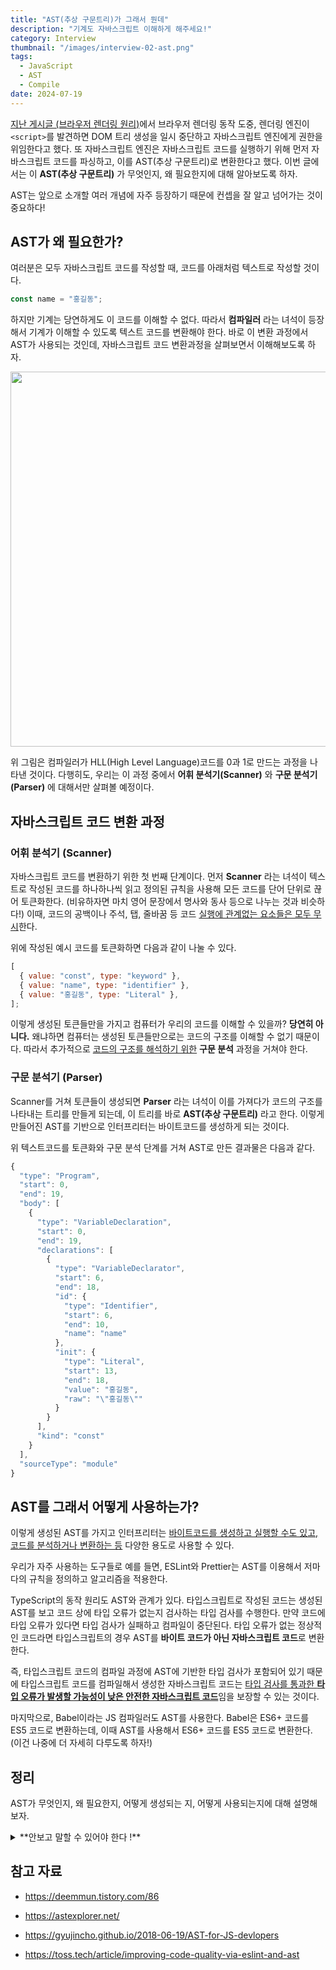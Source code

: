 ```yaml
---
title: "AST(추상 구문트리)가 그래서 뭔데"
description: "기계도 자바스크립트 이해하게 해주세요!"
category: Interview
thumbnail: "/images/interview-02-ast.png"
tags:
  - JavaScript
  - AST
  - Compile
date: 2024-07-19
---
```


[지난 게시글 (브라우저 렌더링 원리)](/blog/Interview/01-browser-rendering)에서 브라우저 렌더링 동작 도중, 렌더링 엔진이 `<script>`를 발견하면 DOM 트리 생성을 일시 중단하고 자바스크립트 엔진에게 권한을 위임한다고 했다.
또 자바스크립트 엔진은 자바스크립트 코드를 실행하기 위해 먼저 자바스크립트 코드를 파싱하고, 이를 AST(추상 구문트리)로 변환한다고 했다.
이번 글에서는 이 **AST(추상 구문트리)** 가 무엇인지, 왜 필요한지에 대해 알아보도록 하자.

AST는 앞으로 소개할 여러 개념에 자주 등장하기 때문에 컨셉을 잘 알고 넘어가는 것이 중요하다!

## AST가 왜 필요한가?

여러분은 모두 자바스크립트 코드를 작성할 때, 코드를 아래처럼 텍스트로 작성할 것이다.

```javascript
const name = "홍길동";
```

하지만 기계는 당연하게도 이 코드를 이해할 수 없다.
따라서 **컴파일러** 라는 녀석이 등장해서 기계가 이해할 수 있도록 텍스트 코드를 변환해야 한다.
바로 이 변환 과정에서 AST가 사용되는 것인데, 자바스크립트 코드 변환과정을 살펴보면서 이해해보도록 하자.

<div style={{ textAlign: "center", margin: "2rem" }}>
  <img
    src="https://gyujincho.github.io/assets/2018-06-19-AST/05.png"
    width="600"
  />
</div>

위 그림은 컴파일러가 HLL(High Level Language)코드를 0과 1로 만드는 과정을 나타낸 것이다.
다행히도, 우리는 이 과정 중에서 **어휘 분석기(Scanner)** 와 **구문 분석기(Parser)** 에 대해서만 살펴볼 예정이다.

## 자바스크립트 코드 변환 과정

### 어휘 분석기 (Scanner)

자바스크립트 코드를 변환하기 위한 첫 번째 단계이다.
먼저 **Scanner** 라는 녀석이 텍스트로 작성된 코드를 하나하나씩 읽고 정의된 규칙을 사용해 모든 코드를 단어 단위로 끊어 토큰화한다.
(비유하자면 마치 영어 문장에서 명사와 동사 등으로 나누는 것과 비슷하다!)
이때, 코드의 공백이나 주석, 탭, 줄바꿈 등 코드 <u>실행에 관계없는 요소들은 모두 무시</u>한다.

위에 작성된 예시 코드를 토큰화하면 다음과 같이 나눌 수 있다.

```javascript
[
  { value: "const", type: "keyword" },
  { value: "name", type: "identifier" },
  { value: "홍길동", type: "Literal" },
];
```

이렇게 생성된 토큰들만을 가지고 컴퓨터가 우리의 코드를 이해할 수 있을까? **당연히 아니다.**
왜냐하면 컴퓨터는 생성된 토큰들만으로는 코드의 구조를 이해할 수 없기 때문이다.
따라서 추가적으로 <u>코드의 구조를 해석하기 위한</u> **구문 분석** 과정을 거쳐야 한다.

### 구문 분석기 (Parser)

Scanner를 거쳐 토큰들이 생성되면 **Parser** 라는 녀석이 이를 가져다가 코드의 구조를 나타내는 트리를 만들게 되는데, 이 트리를 바로 **AST(추상 구문트리)** 라고 한다.
이렇게 만들어진 AST를 기반으로 인터프리터는 바이트코드를 생성하게 되는 것이다.

위 텍스트코드를 토큰화와 구문 분석 단계를 거쳐 AST로 만든 결과물은 다음과 같다.

```javascript
{
  "type": "Program",
  "start": 0,
  "end": 19,
  "body": [
    {
      "type": "VariableDeclaration",
      "start": 0,
      "end": 19,
      "declarations": [
        {
          "type": "VariableDeclarator",
          "start": 6,
          "end": 18,
          "id": {
            "type": "Identifier",
            "start": 6,
            "end": 10,
            "name": "name"
          },
          "init": {
            "type": "Literal",
            "start": 13,
            "end": 18,
            "value": "홍길동",
            "raw": "\"홍길동\""
          }
        }
      ],
      "kind": "const"
    }
  ],
  "sourceType": "module"
}
```

## AST를 그래서 어떻게 사용하는가?

이렇게 생성된 AST를 가지고 인터프리터는 <u>바이트코드를 생성하고 실행할 수도 있고, 코드를 분석하거나 변환하는 등</u> 다양한 용도로 사용할 수 있다.

우리가 자주 사용하는 도구들로 예를 들면, ESLint와 Prettier는 AST를 이용해서 저마다의 규칙을 정의하고 알고리즘을 적용한다.

TypeScript의 동작 원리도 AST와 관계가 있다. 타입스크립트로 작성된 코드는 생성된 AST를 보고 코드 상에 타입 오류가 없는지 검사하는 타입 검사를 수행한다. 만약 코드에 타입 오류가 있다면 타입 검사가 실패하고 컴파일이 중단된다. 타입 오류가 없는 정상적인 코드라면 타입스크립트의 경우 AST를 **바이트 코드가 아닌 자바스크립트 코드**로 변환한다.

즉, 타입스크립트 코드의 컴파일 과정에 AST에 기반한 타입 검사가 포함되어 있기 때문에 타입스크립트 코드를 컴파일해서 생성한 자바스크립트 코드는 <u>타입 검사를 통과한 <b>타입 오류가 발생할 가능성이 낮은 안전한 자바스크립트 코드</b></u>임을 보장할 수 있는 것이다.

마지막으로, Babel이라는 JS 컴파일러도 AST를 사용한다. Babel은 ES6+ 코드를 ES5 코드로 변환하는데, 이때 AST를 사용해서 ES6+ 코드를 ES5 코드로 변환한다. (이건 나중에 더 자세히 다루도록 하자!)

## 정리

AST가 무엇인지, 왜 필요한지, 어떻게 생성되는 지, 어떻게 사용되는지에 대해 설명해보자.

<details>
<summary> **안보고 말할 수 있어야 한다 !** </summary>

자바스크립트로 작성한 코드는 토큰화와 구문 분석을 거쳐 AST(추상 구문 트리)로 변환된다. AST는 코드의 구조를 나타내는 트리로, 이를 기반으로 인터프리터는 바이트코드를 생성한 후 실행하거나, 코드를 분석하거나 변환하는 등 다양한 용도로 사용할 수 있다.

<div style={{ textAlign: "center", margin: "1rem" }}>
  <img
    src="https://encrypted-tbn0.gstatic.com/images?q=tbn:ANd9GcTLyZFGyiHwbGKVAoajtQDZkXnAMudI_lrY0Q&s"
    width="300"
  />
  <span style={{ color: "gray", fontSize: "0.8rem" }}>
    크으으으 AST를 설명할 줄 아는 당신, 대단해!
  </span>
</div>

</details>

## 참고 자료

- https://deemmun.tistory.com/86

- https://astexplorer.net/

- https://gyujincho.github.io/2018-06-19/AST-for-JS-devlopers

- https://toss.tech/article/improving-code-quality-via-eslint-and-ast
